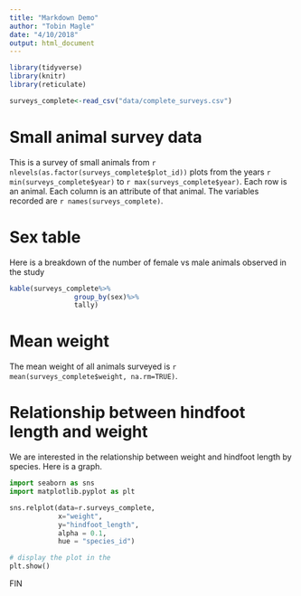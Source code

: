 ```yaml
---
title: "Markdown Demo"
author: "Tobin Magle"
date: "4/10/2018"
output: html_document
---
```


```r

library(tidyverse)
library(knitr)
library(reticulate)

surveys_complete<-read_csv("data/complete_surveys.csv")

```

# Small animal survey data

This is a survey of small animals from `r nlevels(as.factor(surveys_complete$plot_id))` plots
from the years `r min(surveys_complete$year)` to `r max(surveys_complete$year)`. Each row is an animal. Each column is an attribute of that animal. The variables recorded are `r names(surveys_complete)`.

# Sex table
Here is a breakdown of the number of female vs male animals observed in the study

```r
kable(surveys_complete%>%
                group_by(sex)%>%
                tally)
```

# Mean weight
The mean weight of all animals surveyed 
is `r mean(surveys_complete$weight, na.rm=TRUE)`.

# Relationship between hindfoot length and weight
We are interested in the relationship between weight and hindfoot length by species. Here is a graph.

```python

import seaborn as sns
import matplotlib.pyplot as plt

sns.relplot(data=r.surveys_complete,
            x="weight", 
            y="hindfoot_length", 
            alpha = 0.1, 
            hue = "species_id")

# display the plot in the 
plt.show()
```


FIN